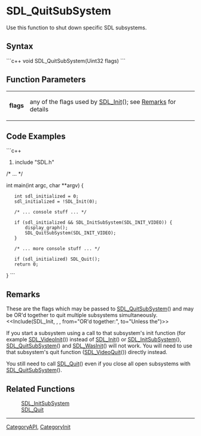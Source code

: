 <!-- pragma section-numbers off -->
<!-- pragma disable-camelcase -->

= SDL_QuitSubSystem =
Use this function to shut down specific SDL subsystems.


== Syntax ==
```c++
void SDL_QuitSubSystem(Uint32 flags)
```

== Function Parameters ==
{|
|'''flags'''
|any of the flags used by [[SDL_Init]](); see [[#flags|Remarks]] for details
|}

== Code Examples ==
```c++
#include "SDL.h"

/* ... */

int main(int argc, char **argv) {
    int sdl_initialized = 0;
    sdl_initialized = !SDL_Init(0);

    /* ... console stuff ... */

    if (sdl_initialized && SDL_InitSubSystem(SDL_INIT_VIDEO)) {
        display_graph();
        SDL_QuitSubSystem(SDL_INIT_VIDEO);
    }

    /* ... more console stuff ... */

    if (sdl_initialized) SDL_Quit();
    return 0;
}
```

== Remarks ==
<span id="flags"></span>These are the flags which may be passed to [[SDL_QuitSubSystem]]() and may be OR'd together to quit multiple subsystems simultaneously. 
<<Include(SDL_Init, , , from="OR'd together:", to="Unless the")>>

If you start a subsystem using a call to that subsystem's init function (for example [[SDL_VideoInit]]()) instead of [[SDL_Init]]() or [[SDL_InitSubSystem]](), [[SDL_QuitSubSystem]]() and [[SDL_WasInit]]() will not work.  You will need to use that subsystem's quit function ([[SDL_VideoQuit]]()) directly instead.

You still need to call [[SDL_Quit]]() even if you close all open subsystems with [[SDL_QuitSubSystem]]().

== Related Functions ==
:[[SDL_InitSubSystem]]
:[[SDL_Quit]]

----
[[CategoryAPI]], [[CategoryInit]]
